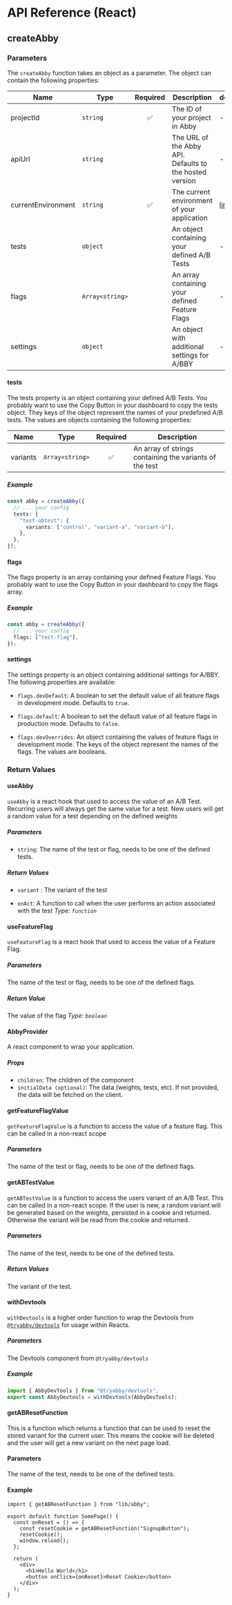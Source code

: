 # API Reference (React)

## createAbby

### Parameters

The `createAbby` function takes an object as a parameter. The object can contain the following properties:

| Name               | Type            | Required | Description                                             | details               |
| ------------------ | --------------- | :------: | ------------------------------------------------------- | --------------------- |
| projectId          | `string`        |    ✅    | The ID of your project in Abby                          | -                     |
| apiUrl             | `string`        |          | The URL of the Abby API. Defaults to the hosted version | -                     |
| currentEnvironment | `string`        |    ✅    | The current environment of your application             | [link](/environments) |
| tests              | `object`        |          | An object containing your defined A/B Tests             | -                     |
| flags              | `Array<string>` |          | An array containing your defined Feature Flags          | -                     |
| settings           | `object`        |          | An object with additional settings for A/BBY            | -                     |

#### tests

The tests property is an object containing your defined A/B Tests. You probably want to use the Copy Button in your dashboard to copy the tests object.
They keys of the object represent the names of your predefined A/B tests. The values are objects containing the following properties:

| Name     | Type            | Required | Description                                             |
| -------- | --------------- | :------: | ------------------------------------------------------- |
| variants | `Array<string>` |    ✅    | An array of strings containing the variants of the test |

##### Example

```ts
const abby = createAbby({
  // ... your config
  tests: {
    "test-abtest": {
      variants: ["control", "variant-a", "variant-b"],
    },
  },
});
```

#### flags

The flags property is an array containing your defined Feature Flags. You probably want to use the Copy Button in your dashboard to copy the flags array.

##### Example

```ts
const abby = createAbby({
  // ... your config
  flags: ["test-flag"],
});
```

#### settings

The settings property is an object containing additional settings for A/BBY. The following properties are available:

- `flags.devDefault`: A boolean to set the default value of all feature flags in development mode. Defaults to `true`.

- `flags.default`: A boolean to set the default value of all feature flags in production mode. Defaults to `false`.

- `flags.devOverrides`: An object containing the values of feature flags in development mode. The keys of the object represent the names of the flags.
  The values are booleans.

### Return Values

#### useAbby

`useAbby` is a react hook that used to access the value of an A/B Test.
Recurring users will always get the same value for a test.
New users will get a random value for a test depending on the defined weights

##### Parameters

- `string`: The name of the test or flag, needs to be one of the defined tests.

##### Return Values

- `variant` : The variant of the test

- `onAct`: A function to call when the user performs an action associated with the test _Type: `function`_

#### useFeatureFlag

`useFeatureFlag` is a react hook that used to access the value of a Feature Flag.

##### Parameters

The name of the test or flag, needs to be one of the defined flags.

##### Return Value

The value of the flag _Type: `boolean`_

#### AbbyProvider

A react component to wrap your application.

##### Props

- `children`: The children of the component
- `initialData (optional)`: The data (weights, tests, etc). If not provided, the data will be fetched on the client.

#### getFeatureFlagValue

`getFeatureFlagValue` is a function to access the value of a feature flag. This can be called in a non-react scope

##### Parameters

The name of the test or flag, needs to be one of the defined flags.

#### getABTestValue

`getABTestValue` is a function to access the users variant of an A/B Test. This can be called in a non-react scope.
If the user is new, a random variant will be generated based on the weights, persisted in a cookie and returned.
Otherwise the variant will be read from the cookie and returned.

##### Parameters

The name of the test, needs to be one of the defined tests.

##### Return Values

The variant of the test.

#### withDevtools

`withDevtools` is a higher order function to wrap the Devtools from [`@tryabby/devtools`](/devtools) for usage within Reacts.

##### Parameters

The Devtools component from `@tryabby/devtools`

##### Example

```jsx
import { AbbyDevTools } from "@tryabby/devtools";
export const AbbyDevtools = withDevtools(AbbyDevTools);
```

#### getABResetFunction

This is a function which returns a function that can be used to reset the stored variant for the current user.
This means the cookie will be deleted and the user will get a new variant on the next page load.

#### Parameters

The name of the test, needs to be one of the defined tests.

#### Example

```tsx
import { getABResetFunction } from "lib/abby";

export default function SomePage() {
  const onReset = () => {
    const resetCookie = getABResetFunction("SignupButton");
    resetCookie();
    window.reload();
  };

  return (
    <div>
      <h1>Hello World</h1>
      <button onClick={onReset}>Reset Cookie</button>
    </div>
  );
}
```

